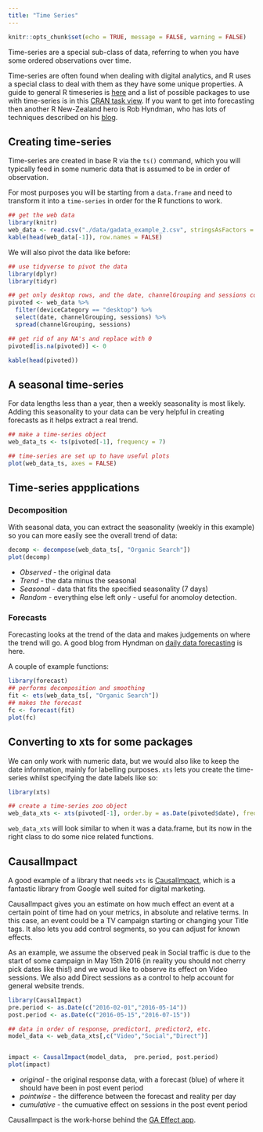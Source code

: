 ```yaml
---
title: "Time Series"
---
```


```r
knitr::opts_chunk$set(echo = TRUE, message = FALSE, warning = FALSE)
```

Time-series are a special sub-class of data, referring to when you have some ordered observations over time.

Time-series are often found when dealing with digital analytics, and R uses a special class to deal with them as they have some unique properties. A guide to general R timeseries is [here](http://www.statmethods.net/advstats/timeseries.html) and a list of possible packages to use with time-series is in this [CRAN task view](https://cran.r-project.org/web/views/TimeSeries.html).  If you want to get into forecasting then another R New-Zealand hero is Rob Hyndman, who has lots of techniques described on his [blog](http://robjhyndman.com/hyndsight/).

## Creating time-series

Time-series are created in base R via the `ts()` command, which you will typically feed in some numeric data that is assumed to be in order of observation.

For most purposes you will be starting from a `data.frame` and need to transform it into a `time-series` in order for the R functions to work.

```r
## get the web data
library(knitr)
web_data <- read.csv("./data/gadata_example_2.csv", stringsAsFactors = FALSE)
kable(head(web_data[-1]), row.names = FALSE)
```

We will also pivot the data like before:

```r
## use tidyverse to pivot the data
library(dplyr)
library(tidyr)

## get only desktop rows, and the date, channelGrouping and sessions columns
pivoted <- web_data %>% 
  filter(deviceCategory == "desktop") %>% 
  select(date, channelGrouping, sessions) %>%
  spread(channelGrouping, sessions)

## get rid of any NA's and replace with 0
pivoted[is.na(pivoted)] <- 0

kable(head(pivoted))
```

## A seasonal time-series

For data lengths less than a year, then a weekly seasonality is most likely.  Adding this seasonality to your data can be very helpful in creating forecasts as it helps extract a real trend.

```r
## make a time-series object
web_data_ts <- ts(pivoted[-1], frequency = 7)

## time-series are set up to have useful plots
plot(web_data_ts, axes = FALSE)
```

## Time-series appplications

### Decomposition

With seasonal data, you can extract the seasonality (weekly in this example) so you can more easily see the overall trend of data:

```r
decomp <- decompose(web_data_ts[, "Organic Search"])
plot(decomp)
```

* *Observed* - the original data
* *Trend* - the data minus the seasonal
* *Seasonal* - data that fits the specified seasonality (7 days)
* *Random* - everything else left only - useful for anomoloy detection.

### Forecasts

Forecasting looks at the trend of the data and makes judgements on where the trend will go. A good blog from Hyndman on [daily data forecasting](http://robjhyndman.com/hyndsight/dailydata/) is here.

A couple of example functions:

```r
library(forecast)
## performs decomposition and smoothing
fit <- ets(web_data_ts[, "Organic Search"])
## makes the forecast
fc <- forecast(fit)
plot(fc)
```


## Converting to xts for some packages

We can only work with numeric data, but we would also like to keep the date information, mainly for labelling purposes.  `xts` lets you create the time-series whilst specifying the date labels like so:

```r
library(xts)

## create a time-series zoo object
web_data_xts <- xts(pivoted[-1], order.by = as.Date(pivoted$date), frequency = 7)

```

`web_data_xts` will look similar to when it was a data.frame, but its now in the right class to do some nice related functions.

## CausalImpact

A good example of a library that needs `xts` is [CausalImpact](https://google.github.io/CausalImpact/), which is a fantastic library from Google well suited for digital marketing.

CausalImpact gives you an estimate on how much effect an event at a certain point of time had on your metrics, in absolute and relative terms.  In this case, an event could be a TV campaign starting or changing your Title tags.  It also lets you add control segments, so you can adjust for known effects.

As an example, we assume the observed peak in Social traffic is due to the start of some campaign in May 15th 2016 (in reality you should not cherry pick dates like this!) and we woud like to observe its effect on Video sessions.  We also add Direct sessions as a control to help account for general website trends.

```r
library(CausalImpact)
pre.period <- as.Date(c("2016-02-01","2016-05-14"))
post.period <- as.Date(c("2016-05-15","2016-07-15"))

## data in order of response, predictor1, predictor2, etc.
model_data <- web_data_xts[,c("Video","Social","Direct")]


impact <- CausalImpact(model_data,  pre.period, post.period)
plot(impact)
```

* *original* - the original response data, with a forecast (blue) of where it should have been in post event period
* *pointwise* - the difference between the forecast and reality per day
* *cumulative* - the cumuative effect on sessions in the post event period

CausalImpact is the work-horse behind the [GA Effect app](https://gallery.shinyapps.io/ga-effect/).
